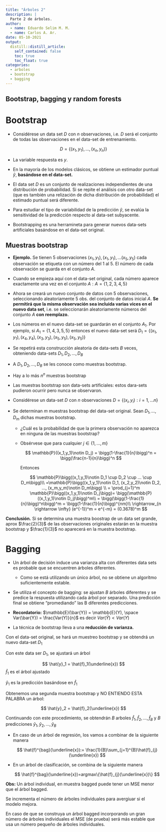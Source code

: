 ```yaml
---
title: "Árboles 2"
description: |
  Parte 2 de árboles.
author:
  - name: Eduardo Selim M. M.
  - name: Carlos A. Ar.
date: 05-10-2021
output:
  distill::distill_article:
    self_contained: false
    toc: true
    toc_float: true
categories:
  - arboles
  - bootstrap
  - bagging
---
```


## Bootstrap, bagging y random forests

# Bootstrap

-   Considérese un data set $D$ con $n$ observaciones, i.e. $D$ será el conjunto de todas las observaciones en el data-set de entrenamiento.

$$
D = \{(x_1,y_1), ..., (x_n,y_n)\}
$$

-   La variable respuesta es $y$.

-   En la mayoría de los modelos clásicos, se obtiene un estimador puntual $\hat{y}$, **basándose en el data-set.**

-   El data set $D$ es un conjunto de realizaciones independientes de una distribución de probabilidad. Si se repite el análisis con otro data-set (que es también una relización de dicha distribución de probabilidad) el estimado puntual será diferente.

-   Para estudiar el tipo de variabilidad de la predicción $\hat{y}$, se evalúa la sensitividad de la predicción respecto al data-set subyacente.

-   Bootstrapping es una herramineta para generar nuevos data-sets artificiales basándose en el data-set original.

## Muestras bootstrap

-   **Ejemplo.** Se tienen 5 observaciones $(x_1,y_1), (x_1,y_1), ... (x_5,y_5)$ cada observación se etiqueta con un número del 1 al 5. El número de cada observación se guarda en el conjunto $A$.

-   Cuando se empieza aquí con el data-set original, cada número aparece exactamente una vez en el conjunto $A: A=\{1,2,3,4,5\}$

-   Ahora se creará un nuevo conjunto de datos con 5 observaciones, seleccionando aleatoriamente 5 obs. del conjunto de datos inicial $A$. **Se permitirá que la misma observación sea incluida varias vices en el nuevo data set**, i.e. se seleccionarán aleatoriamente números del conjunto $A$ **con reemplazo.**

-   Los números en el nuevo data-set se guardarán en el conjunto $A_1$. Por ejemplo, si $A_1 = \{1, 4, 3, 5, 5\}$ entonces el nuevo data-set será $D_1 = \{(x_1, y_1),(x_4, y_4),(x_3, y_3),(x_5, y_5),(x_5, y_5)\}$

-   Se repetirá esta construcción aleatoria de data-sets $B$ veces, obteniendo data-sets $D_1, D_2, ..., D_B$

-   A $D_1, D_2, ..., D_B$ se les conoce como muestras bootstrap.

-   Hay a lo más $n^n$ muestras bootstrap

-   Las muestras bootstrap son data-sets artificiales: estos dara-sets pudieron ocurrir pero nunca se observaron.

-   Considérese un data-set $D$ con $n$ observaciones $D = \{(x_i,y_i):i=1,...n\}$

-   Se determinan $m$ muestras bootstrap del data-set original. Sean $D_1, ..., D_m$ dichas muestras bootstrap.

    -   ¿Cuál es la probabilidad de que la primera observación no aparezca en ninguna de las muestras bootstrap?

    -   Obsérvese que para cualquier $j \in \{1, ..., m\}$

        $$
        \mathbb{P}((x_1,y_1)\notin D_j) = \bigg(1-\frac{1}{n}\bigg)^n = \bigg(\frac{n-1}{n}\bigg)^n 
        $$

        Entonces

        $$
        \mathbb{P}\bigg((x_1,y_1)\notin D_1 \cup D_2 \cup ... \cup D_m\bigg)\\
        =\mathbb{P}\bigg((x_1,y_1)\notin D_1, (x_2,y_2)\notin D_2, ..., (x_m,y_m)\notin D_m\bigg) \\
        = \prod_{j=1}^m \mathbb{P}\bigg((x_1,y_1)\notin D_j\bigg)= \bigg(\mathbb{P}((x_1,y_1)\notin D_j)\bigg)^m\\
         = \bigg(\bigg(1-\frac{1}{n}\bigg)^n\bigg)^m = \bigg(1-\frac{1}{n}\bigg)^{nm}\\
        \rightarrow_{n \rightarrow \infty} (e^{-1})^m = e^{-m} = (0.3678)^m
        $$

**Conclusión.** Si se determina una muestra boostrap de un data set grande, aprox $\frac{2}{3}$ de las observaciones originales estarán en la muestra bootstrap y $\frac{1}{3}$ no aparecerá en la muestra bootstrap.

# Bagging

-   Un árbol de decisión induce una varianza alta con diferentes data sets es probable que se encuentren árboles diferentes.

    -   Como se está utilizando un único árbol, no se obtiene un algorítmo suficientemente estable.

-   Se utiliza el concepto de bagging: se ajustan $B$ árboles diferentes y se predice la respuesta utilizando cada árbol por separado. Una predicción final se obtiene "promediando" las B diferentes predicciones.

-   **Recordatorio:** $\mathbb{E}(\bar{Y}) = \mathbb{E}(Y), \space Var(\bar{Y}) = \frac{Var(Y)}{n}$ es decir $Var(\bar{Y}) < Var(Y)$

-   La técnica de bootstrap lleva a una **reducción de varianza.**

Con el data-set original, se hará un muestreo bootstrap y se obtendrá un nuevo data-set $D_1$

Con este data ser $D_1$, se ajustará un árbol

$$
\hat{y}_1 = \hat{f}_1(\underline{x})
$$ $\hat{f}_1$ es el árbol ajustado

$\hat{y}_1$ es la predicción basándose en $\hat{f}_1$

Obtenemos una segunda muestra bootstrap y NO ENTIENDO ESTA PALABRA un árbol:

$$
\hat{y}_2 = \hat{f}_2(\underline{x})
$$

Continuando con este procedimiento, se obtendrán $B$ arboles $\hat{f}_1, \hat{f}_2, ..., \hat{f}_B$ y $B$ predicciones $\hat{y}_1, \hat{y}_2, ..., \hat{y}_B$

-   En caso de un árbol de regresión, los vamos a combinar de la siguiente manera

    $$
    \hat{f}^{bag}(\underline{x}):= \frac{1}{B}\sum_{j=1}^{B}\hat{f}_{j}(\underline{x})
    $$

-   En un árbol de clasificación, se combina de la siguiente manera

    $$
    \hat{f}^{bag}(\underline{x})=argmax\{\hat{f}_{j}(\underline{x})\}
    $$

**Obs:** Un árbol individual, en muestra bagged puede tener un MSE menor que el árbol bagged.

Se incrementa el número de árboles individuales para avergiuar si el modelo mejora.

En caso de que se construya un árbol bagged incorporando un gran número de árboles individuales el MSE (de prueba) será más estable que usa un número pequeño de árboles individuales.

